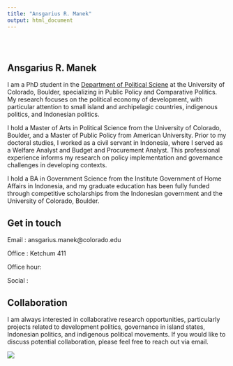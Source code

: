 ```yaml
---
title: "Ansgarius R. Manek"
output: html_document
---
```


<style type="text/css">
.title {
  display: none;
}

#getting-started img {
  margin-right: 10px;
}

</style>

<div class="row" style="padding-top: 30px;">
<div class="col-sm-6">

# **Ansgarius R. Manek**

I am a PhD student in the [Department of Political Sciene](https://www.colorado.edu/polisci/)  at the University of Colorado, Boulder, specializing in Public Policy and Comparative Politics. My research focuses on the political economy of development, with particular attention to small island and archipelagic countries, indigenous politics, and Indonesian politics.

I hold a Master of Arts in Political Science from the University of Colorado, Boulder, and a Master of Public Policy from American University. Prior to my doctoral studies, I worked as a civil servant in Indonesia, where I served as a Welfare Analyst and Budget and Procurement Analyst. This professional experience informs my research on policy implementation and governance challenges in developing contexts.

I hold a BA in Government Science from the Institute Government of Home Affairs in Indonesia, and my graduate education has been fully funded through competitive scholarships from the Indonesian government and the University of Colorado, Boulder.

## Get in touch

Email   : ansgarius.manek@colorado.edu

Office  : Ketchum 411

Office hour:

Social  :


## Collaboration
I am always interested in collaborative research opportunities, particularly projects related to development politics, governance in island states, Indonesian politics, and indigenous political movements. If you would like to discuss potential collaboration, please feel free to reach out via email.

</div>
<div class="col-sm-2">


<a href = "https://crumplab.github.io">
![](images/5cm_x_5cm.jpg)
</a>
</div>
